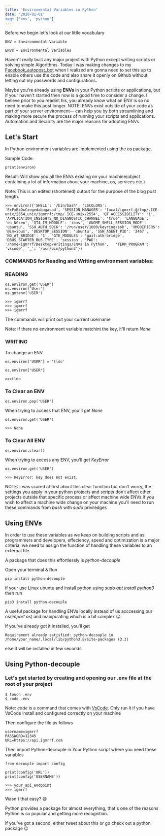 ```yaml
---
title: 'Environmental Variables in Python'
date: '2020-01-01'
tag: ['env', 'python']
---
```


Before we begin let's look at our little vocabulary

    ENV = Environmental Variable

    ENVs = Environmental Variables

Haven't really built any major project with Python except writing scripts or solving simple Algorithms. Today I was making changes to my [Facebook_autopost_bot](https://github.com/igmrrf/Facebook_autopost_post) when I realized am gonna need to set this up to enable others use the code and also share it openly on Github without letting out my passwords and configurations.

Maybe you're already using **ENVs** in your Python scripts or applications, but if your haven't started then now is a good time to consider a change. I believe prior to you readint his, you already know what an ENV is so no need to make this post longer.
NOTE: ENVs exist outside of your code as part of your server environment— can help you by both streamlining and making more secure the process of running your scripts and applications. Automation and Security are the major reasons for adopting ENVs

## Let's Start

In Python environment variables are implemented using the _os_ package.

Sample Code:


    print(environ)

Result: Will show you all the ENVs existing on your machine(object containing a lot of information about your machine, os, services etc.)

Note: This is an edited (shortened) output for the purpose of the blog post length.

    >>> environ({'SHELL': '/bin/bash', 'LSCOLORS': 'ExFxBxDxCxegedabagacad', 'SESSION_MANAGER': 'local/igmrrf:@/tmp/.ICE-unix/2554,unix/igmrrf:/tmp/.ICE-unix/2554', 'QT_ACCESSIBILITY': '1', 'APPLICATION_INSIGHTS_NO_DIAGNOSTIC_CHANNEL': 'true', 'LANGUAGE': 'en_NG:en', 'QT4_IM_MODULE': 'ibus', 'GNOME_SHELL_SESSION_MODE': 'ubuntu', 'SSH_AUTH_SOCK': '/run/user/1000/keyring/ssh', 'XMODIFIERS': '@im=ibus', 'DESKTOP_SESSION': 'ubuntu', 'SSH_AGENT_PID': '2467', 'NO_AT_BRIDGE': '1', 'GTK_MODULES': 'gail:atk-bridge', 'DBUS_STARTER_BUS_TYPE': 'session', 'PWD': '/home/igmrrf/Desktop/Writings/ENVs in Python',   'TERM_PROGRAM': 'vscode', '_': '/usr/bin/python3'})

### COMMANDS for Reading and Writing environment variables:

### READING

    os.environ.get('USER')
    os.environ['User']
    os.getenv('USER')

    >>> igmrrf
    >>> igmrrf
    >>> igmrrf

The commands will print out your current username

Note: If there no environment variable matchint the key, it'll return _None_

### WRITING

To change an ENV

```shell
os.environ['USER'] = 'tldo'
```

    os.environ['USER']

    >>>tldo

### To Clear an ENV

```shell
os.environ.pop('USER')
```

When trying to access that ENV, you'll get _None_

```shell
os.environ.get('USER')

>>> None
```

### To Clear All ENV

```shell
os.environ.clear()
```

When trying to access any ENV, you'll get _KeyError_

```shell
os.environ.get('USER')

>>> KeyError: key does not exist.
```

NOTE: I was scared at first about this clear function but don't worry, the settings you apply in your python projects and scripts don't affect other projects outside that specific process or affect machine wide ENVs.If you wish to affect a machine wide change on your machine you'll need to run these commands from _bash_ with _sudo_ priviledges

## Using ENVs

In order to use these variables as we keep on building scripts and as programmers and developers, effeciency, speed and optimization is a major criteria, we need to assign the function of handling these variables to an external file.

A package that does this effortlessly is _python-decouple_

Open your terminal & Run

    pip install python-decouple

if your use Linux ubuntu and install python using _sudo apt install python3_ then run

    pip3 install python-decouple

A useful package for handling ENVs locally instead of us acccessing our os(_import os_) and manipulating which is a bit complex :wink:

If you've already got it installed, you'll get

    Requirement already satisfied: python-decouple in /home/your_name/.local/lib/python3.8/site-packages (3.3)

else it will be installed in few seconds

## Using Python-decouple

### Let's get started by creating and opening our .env file at the root of your project

```shell
$ touch .env
$ code .env
```

Note: _code_ is a command that comes with [VsCode](www.visualstudiocode.com). Only run it if you have VsCode install and configured correctly on your machine

Then configure the file as follows

```
username=igmrrf
PASSWORD=12345
URL=https://api.igmrrf.com
```

Then import Python-decouple in Your Python script where you need these variables

```
from decouple import config

print(config('URL'))
print(config('USERNAME'))

>>> your_api_endpoint
>>> igmrrf
```

Wasn't that easy? :smile:

Python provides a package for almost everything, that's one of the reasons Python is so popular and getting more recognition.

If you've got a second, either tweet about this or go check out a python package :wink:
